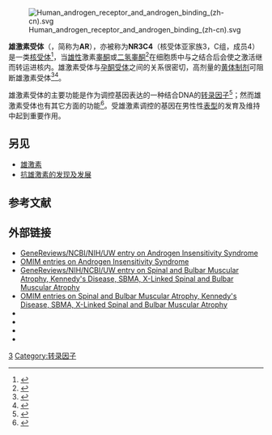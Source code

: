 {{PBB|geneid=367}}
{{Infobox protein family
| Symbol = Androgen_recep
| Name = 雄激素受体
| image = PDB 1xow EBI.jpg
| width = 
| caption = 人类雄激素受体结合配体的结构域正与雄激素结合的晶体结构，受体NH<sub>2</sub>-端肽链、ar20-30及r1881
| Pfam = PF02166
| Pfam_clan =  
| InterPro = IPR001103
| SMART = 
| PROSITE = 
| MEROPS = 
| SCOP = 
| TCDB = 
| OPM family = 
| OPM protein = 
| CAZy = 
| CDD = 
}}
[[File:Human_androgen_receptor_and_androgen_binding_(zh-cn).svg|thumb]]

'''雄激素受体'''（{{lang-en|androgen receptor}}，简称为'''AR'''），亦被称为'''NR3C4'''（核受体亚家族3，C组，成员4）是一类[[核受体|核受体]]<ref name="pmid17132855">{{cite journal | author = Lu NZ, Wardell SE, Burnstein KL, Defranco D, Fuller PJ, Giguere V, Hochberg RB, McKay L, Renoir JM, Weigel NL, Wilson EM, McDonnell DP, Cidlowski JA | title = International Union of Pharmacology. LXV. The pharmacology and classification of the nuclear receptor superfamily: glucocorticoid, mineralocorticoid, progesterone, and androgen receptors | journal = Pharmacol. Rev. | volume = 58 | issue = 4 | pages = 782–97 |date=December 2006 | pmid = 17132855 | doi = 10.1124/pr.58.4.9 | url =   }}</ref>，当[[雄激素|雄性]]激素[[睾酮|睾酮]]或[[二氢睾酮|二氢睾酮]]<ref name="pmid9949684">{{cite journal | author = Roy AK, Lavrovsky Y, Song CS, Chen S, Jung MH, Velu NK, Bi BY, Chatterjee B | title = Regulation of androgen action | journal = Vitam. Horm. | volume = 55 | issue = | pages = 309–52 | year = 1999 | pmid = 9949684 | doi = 10.1016/S0083-6729(08)60938-3 | series = Vitamins & Hormones | isbn = 978-0-12-709855-5 }}</ref>在细胞质中与之结合后会使之激活继而转运进核内。雄激素受体与[[孕酮受体|孕酮受体]]之间的关系很密切，高剂量的[[黄体制剂|黄体制剂]]可阻断雄激素受体<ref name="pmid6371845">{{cite journal | author = Bardin CW, Brown T, Isomaa VV, Jänne OA | title = Progestins can mimic, inhibit and potentiate the actions of androgens | journal = Pharmacol. Ther. | volume = 23 | issue = 3 | pages = 443–59 | year = 1983 | pmid = 6371845 | doi = 10.1016/0163-7258(83)90023-2| url =  }}</ref><ref name="pmid12600226">{{cite journal | author = Raudrant D, Rabe T | title = Progestogens with antiandrogenic properties | journal = Drugs | volume = 63 | issue = 5 | pages = 463–92 | year = 2003 | pmid = 12600226 | doi = 10.2165/00003495-200363050-00003 | url = http://drugs.adisonline.com/pt/re/drugs/abstract.00003495-200363050-00003.htm }}{{Dead link|date=2018年6月 |bot=InternetArchiveBot |fix-attempted=no }}</ref>。

雄激素受体的主要功能是作为调控基因表达的一种结合DNA的[[转录因子|转录因子]]<ref name="pmid3549275">{{cite journal | author = Mooradian AD, Morley JE, Korenman SG | title = Biological actions of androgens | journal = Endocr. Rev. | volume = 8 | issue = 1 | pages = 1–28 | year = 1987 | pmid = 3549275 | doi = 10.1210/edrv-8-1-1 }}</ref>；然而雄激素受体也有其它方面的功能<ref name="pmid12351684">{{cite journal | author = Heinlein CA, Chang C | title = The roles of androgen receptors and androgen-binding proteins in nongenomic androgen actions | journal = Mol. Endocrinol. | volume = 16 | issue = 10 | pages = 2181–7 | year = 2002 | pmid = 12351684 | doi = 10.1210/me.2002-0070 }}</ref>。受雄激素调控的基因在男性性[[表型|表型]]的发育及维持中起到重要作用。

== 另见 ==
* [[雄激素|雄激素]]
* [[抗雄激素的发现及发展|抗雄激素的发现及发展]]

== 参考文献 ==
{{Reflist|2}}

== 外部链接 ==
* [http://www.ncbi.nlm.nih.gov/books/NBK1429/  GeneReviews/NCBI/NIH/UW entry on Androgen Insensitivity Syndrome] {{Wayback|url=http://www.ncbi.nlm.nih.gov/books/NBK1429/ |date=20210507040924 }}
* [http://www.ncbi.nlm.nih.gov/omim/300068,313700,300068,313700  OMIM entries on Androgen Insensitivity Syndrome]
* [http://www.ncbi.nlm.nih.gov/bookshelf/br.fcgi?book=gene&part=kennedy  GeneReviews/NIH/NCBI/UW entry on Spinal and Bulbar Muscular Atrophy, Kennedy's Disease, SBMA, X-Linked Spinal and Bulbar Muscular Atrophy] {{Wayback|url=http://www.ncbi.nlm.nih.gov/bookshelf/br.fcgi?book=gene&part=kennedy |date=20100607195023 }}
* [http://www.ncbi.nlm.nih.gov/omim/313200,313700,313200,313700 OMIM entries on Spinal and Bulbar Muscular Atrophy, Kennedy's Disease, SBMA, X-Linked Spinal and Bulbar Muscular Atrophy]
* {{MeshName|Androgen+Receptors}}
* {{cite book | author = Brinkmann AO | editor = Robert McLachlan, editor | others =  | title = Endocrinology of Male Reproduction | origdate =  | origyear =  | url =  | format =  | accessdate = 2008-04-29 | edition =  | series =  | volume =  | date =  | year =  | publisher = Endotext.org | location =  | language =  | isbn =  | oclc =  | doi =  | id =  | pages =  | chapter = Androgen physiology: receptor and metabolic disorders | chapterurl = http://www.endotext.org/male/male3/male3.pdf | quote =  | archive-date = 2012-02-22 | archive-url = https://web.archive.org/web/20120222032949/http://www.endotext.org/male/male3/male3.pdf | dead-url = yes }}
* {{cite web| url =http://androgendb.mcgill.ca/| title =The Androgen Receptor Gene Mutations Database Server| author =Gottlieb B| authorlink =| date =2007-07-24| format =| work =| publisher =McGill University| pages =| language =| quote =| accessdate =2008-04-29| archiveurl =https://web.archive.org/web/20080422174339/http://androgendb.mcgill.ca/| archivedate =2008-04-22| deadurl =no}}
* {{cite web | url = http://ethesis.helsinki.fi/julkaisut/laa/biola/vk/thompson/molecula.pdf | title = Molecular Mechanisms of Androgen Receptor Interactions | author = Thompson J | date = 2006-09-30 | format =  | work = Helsinki University Biomedical Dissertations No. 80 | publisher = University of Helsinki | pages =  | language =  | quote =  | accessdate = 2008-04-29 | archiveurl = https://web.archive.org/web/20080406084901/http://ethesis.helsinki.fi/julkaisut/laa/biola/vk/thompson/molecula.pdf | archivedate = 2008-04-06 | deadurl = yes }}

{{雄激素}}
{{转录因子与细胞内受体|g2}}
{{Endocrine pathology}}

[[Category:核受体|3]]
[[Category:转录因子|Category:转录因子]]